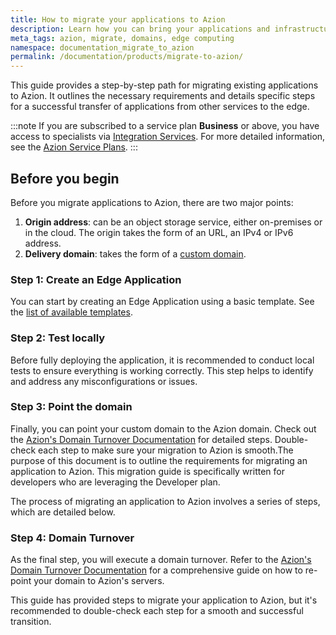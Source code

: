 ```yaml
---
title: How to migrate your applications to Azion
description: Learn how you can bring your applications and infrastructure to Azion.
meta_tags: azion, migrate, domains, edge computing
namespace: documentation_migrate_to_azion
permalink: /documentation/products/migrate-to-azion/
---
```


This guide provides a step-by-step path for migrating existing applications to Azion. It outlines the necessary requirements and details specific steps for a successful transfer of applications from other services to the edge. 

:::note
If you are subscribed to a service plan **Business** or above, you have access to specialists via [Integration Services](/en/documentation/services/solutions-lab/integration-services/). For more detailed information, see the [Azion Service Plans](https://www.azion.com/en/pricing/#plans).
:::

## Before you begin

Before you migrate applications to Azion, there are two major points:

1. **Origin address**: can be an object storage service, either on-premises or in the cloud. The origin takes the form of an URL, an IPv4 or IPv6 address.
2. **Delivery domain**: takes the form of a [custom domain](/en/documentation/products/guides/configure-a-domain/). 

### Step 1: Create an Edge Application 

You can start by creating an Edge Application using a basic template. See the [list of available templates](https://www.azion.com/en/documentation/products/guides/#azion-templates).

### Step 2: Test locally 

Before fully deploying the application, it is recommended to conduct local tests to ensure everything is working correctly. This step helps to identify and address any misconfigurations or issues.

### Step 3: Point the domain 

Finally, you can point your custom domain to the Azion domain. Check out the [Azion's Domain Turnover Documentation](https://docs.azion.com) for detailed steps. Double-check each step to make sure your migration to Azion is smooth.The purpose of this document is to outline the requirements for migrating an application to Azion. This migration guide is specifically written for developers who are leveraging the Developer plan.

The process of migrating an application to Azion involves a series of steps, which are detailed below.



### Step 4: Domain Turnover 

As the final step, you will execute a domain turnover. Refer to the [Azion's Domain Turnover Documentation](https://docs.azion.com) for a comprehensive guide on how to re-point your domain to Azion's servers.

This guide has provided steps to migrate your application to Azion, but it's recommended to double-check each step for a smooth and successful transition.

